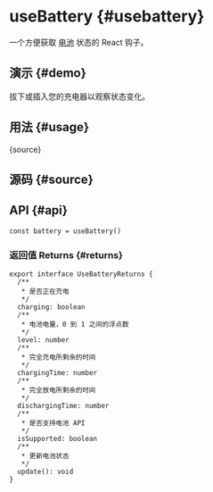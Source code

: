 # useBattery {#usebattery}


<HooksType category="Browser" isSupported />

一个方便获取 [电池](https://developer.mozilla.org/zh-CN/docs/Web/API/Battery_Status_API) 状态的 React 钩子。

## 演示 {#demo}

拔下或插入您的充电器以观察状态变化。


<App />

## 用法 {#usage}


<RawCode>{source}</RawCode>

## 源码 {#source}


<Source />

## API {#api}

```tsx
const battery = useBattery()
```

### 返回值 Returns {#returns}

```tsx
export interface UseBatteryReturns {
  /**
   * 是否正在充电
   */
  charging: boolean
  /**
   * 电池电量，0 到 1 之间的浮点数
   */
  level: number
  /**
   * 完全充电所剩余的时间
   */
  chargingTime: number
  /**
   * 完全放电所剩余的时间
   */
  dischargingTime: number
  /**
   * 是否支持电池 API
   */
  isSupported: boolean
  /**
   * 更新电池状态
   */
  update(): void
}
```
